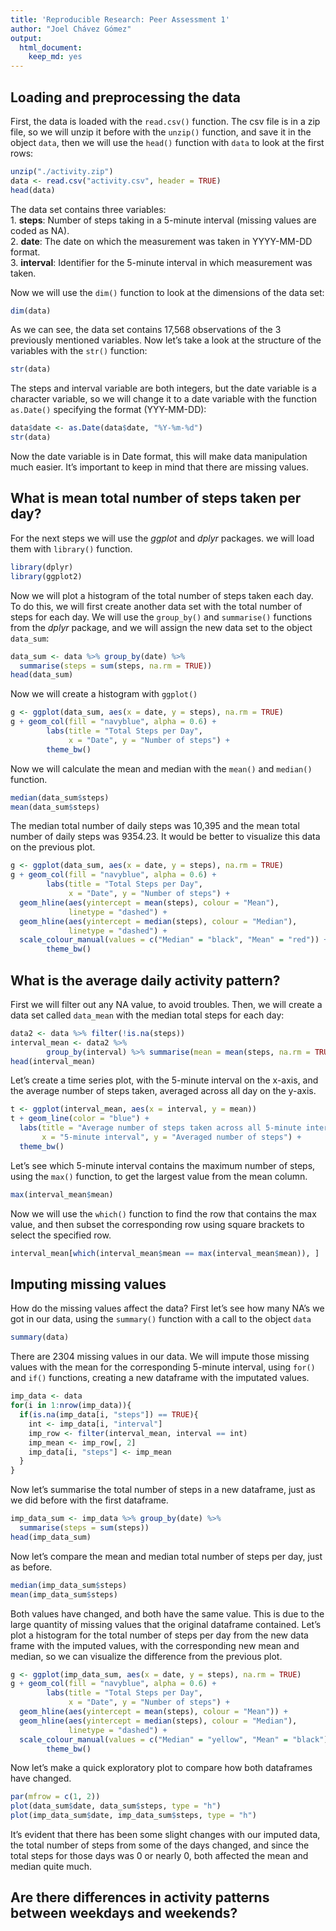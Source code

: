 ```yaml
---
title: 'Reproducible Research: Peer Assessment 1'
author: "Joel Chávez Gómez"
output:
  html_document:
    keep_md: yes
---
```



## Loading and preprocessing the data
First, the data is loaded with the `read.csv()` function. The csv file is in a 
zip file, so we will unzip it before with the `unzip()` function, and save it
in the object `data`, then we will use the `head()` function with `data` to look
at the first rows:
```r
unzip("./activity.zip")
data <- read.csv("activity.csv", header = TRUE)
head(data)
```
The data set contains three variables:  
        1. **steps**: Number of steps taking in a 5-minute interval (missing values are coded
as NA).  
        2. **date**: The date on which the measurement was taken in YYYY-MM-DD format.  
        3. **interval**: Identifier for the 5-minute interval in which measurement was taken.  

Now we will use the `dim()` function to look at the dimensions of the data set:
```r
dim(data)
```
As we can see, the data set contains 17,568 observations of the 3 previously
mentioned variables. Now let's take a look at the structure of the variables 
with the `str()` function:
```r
str(data)
```
The steps and interval variable are both integers, but the date variable is a 
character variable, so we will change it to a date variable with the function
`as.Date()` specifying the format (YYY-MM-DD):
```r
data$date <- as.Date(data$date, "%Y-%m-%d")
str(data)
```
Now the date variable is in Date format, this will make data manipulation much
easier. It's important to keep in mind that there are missing values.

## What is mean total number of steps taken per day?
For the next steps we will use the *ggplot* and *dplyr* packages. we will load 
them with `library()` function.
```r
library(dplyr)
library(ggplot2)
```
Now we will plot a histogram of the total number of steps taken each day. To do 
this, we will first create another data set with the total number of steps for
each day. We will use the `group_by()` and `summarise()` functions from the *dplyr*
package, and we will assign the new data set to the object `data_sum`:
```r
data_sum <- data %>% group_by(date) %>% 
  summarise(steps = sum(steps, na.rm = TRUE))
head(data_sum)
```
Now we will create a histogram with `ggplot()`
```r
g <- ggplot(data_sum, aes(x = date, y = steps), na.rm = TRUE)
g + geom_col(fill = "navyblue", alpha = 0.6) +
        labs(title = "Total Steps per Day", 
             x = "Date", y = "Number of steps") +
        theme_bw()
```
Now we will calculate the mean and median with the `mean()` and `median()`
function.
```r
median(data_sum$steps)
mean(data_sum$steps)
```
The median total number of daily steps was 10,395 and the mean total number of 
daily steps was 9354.23. It would be better to visualize this data on the previous 
plot.
```r
g <- ggplot(data_sum, aes(x = date, y = steps), na.rm = TRUE)
g + geom_col(fill = "navyblue", alpha = 0.6) +
        labs(title = "Total Steps per Day", 
             x = "Date", y = "Number of steps") +
  geom_hline(aes(yintercept = mean(steps), colour = "Mean"), 
             linetype = "dashed") +
  geom_hline(aes(yintercept = median(steps), colour = "Median"), 
             linetype = "dashed") +
  scale_colour_manual(values = c("Median" = "black", "Mean" = "red")) +
        theme_bw()
```

## What is the average daily activity pattern?

First we will filter out any NA value, to avoid troubles. Then, we will create a
data set called `data_mean` with the median total steps for each day:
```r
data2 <- data %>% filter(!is.na(steps))
interval_mean <- data2 %>%
        group_by(interval) %>% summarise(mean = mean(steps, na.rm = TRUE))
head(interval_mean)
```
Let's create a time series plot, with the 5-minute interval on the x-axis, and
the average number of steps taken, averaged across all day on the y-axis.
```r
t <- ggplot(interval_mean, aes(x = interval, y = mean))
t + geom_line(color = "blue") +
  labs(title = "Average number of steps taken across all 5-minute intervals", 
       x = "5-minute interval", y = "Averaged number of steps") + 
  theme_bw()
```
Let's see which 5-minute interval contains the maximum number of steps, using the
`max()` function, to get the largest value from the mean column.
```r
max(interval_mean$mean)
```
Now we will use the `which()` function to find the row that contains the max value, 
and then subset the corresponding row using square brackets to select the specified
row.
```r
interval_mean[which(interval_mean$mean == max(interval_mean$mean)), ]
```
## Imputing missing values
How do the missing values affect the data? First let's see how many NA's we got
in our data, using the `summary()` function with a call to the object `data`
```r
summary(data)
```
There are 2304 missing values in our data. We will impute those missing values
with the mean for the corresponding 5-minute interval, using `for()` and `if()`
functions, creating a new dataframe with the imputated values.
```r
imp_data <- data
for(i in 1:nrow(imp_data)){
  if(is.na(imp_data[i, "steps"]) == TRUE){
    int <- imp_data[i, "interval"]
    imp_row <- filter(interval_mean, interval == int)
    imp_mean <- imp_row[, 2]
    imp_data[i, "steps"] <- imp_mean
  } 
}
```
Now let's summarise the total number of steps in a new dataframe, just as we did
before with the first dataframe.
```r
imp_data_sum <- imp_data %>% group_by(date) %>% 
  summarise(steps = sum(steps))
head(imp_data_sum)
```
Now let's compare the mean and median total number of steps per day, just as
before.
```r
median(imp_data_sum$steps)
mean(imp_data_sum$steps)
```
Both values have changed, and both have the same value. This is due to the large
quantity of missing values that the original dataframe contained.
Let's plot a histogram for the total number of steps per day from the new data frame
with the imputed values, with the corresponding new mean and median, so we can 
visualize the difference from the previous plot.
```r
g <- ggplot(imp_data_sum, aes(x = date, y = steps), na.rm = TRUE)
g + geom_col(fill = "navyblue", alpha = 0.6) +
        labs(title = "Total Steps per Day", 
             x = "Date", y = "Number of steps") +
  geom_hline(aes(yintercept = mean(steps), colour = "Mean")) +
  geom_hline(aes(yintercept = median(steps), colour = "Median"), 
             linetype = "dashed") +
  scale_colour_manual(values = c("Median" = "yellow", "Mean" = "black")) +
        theme_bw()
```
Now let's make a quick exploratory plot to compare how both dataframes have
changed.
```r
par(mfrow = c(1, 2))
plot(data_sum$date, data_sum$steps, type = "h")
plot(imp_data_sum$date, imp_data_sum$steps, type = "h")
```
It's evident that there has been some slight changes with our imputed data, the
total number of steps from some of the days changed, and since the total steps for
those days was 0 or nearly 0, both affected the mean and median quite much.

## Are there differences in activity patterns between weekdays and weekends?
